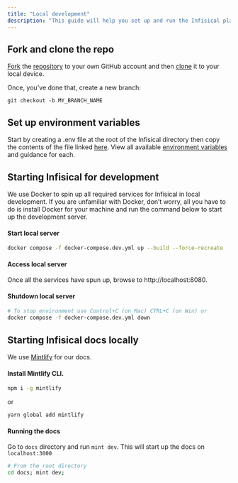 ```yaml
---
title: "Local development"
description: "This guide will help you set up and run the Infisical platform in local development."
---
```


## Fork and clone the repo

[Fork](https://docs.github.com/en/get-started/quickstart/fork-a-repo) the [repository](https://github.com/Infisical/infisical) to your own GitHub account and then [clone](https://docs.github.com/en/repositories/creating-and-managing-repositories/cloning-a-repository) it to your local device.

Once, you've done that, create a new branch:

```console
git checkout -b MY_BRANCH_NAME
```

## Set up environment variables

Start by creating a .env file at the root of the Infisical directory then copy the contents of the file linked [here](https://github.com/Infisical/infisical/blob/main/.env.example). View all available [environment variables](https://infisical.com/docs/self-hosting/configuration/envars) and guidance for each.

## Starting Infisical for development

We use Docker to spin up all required services for Infisical in local development. If you are unfamiliar with Docker, don’t worry, all you have to do is install Docker for your
machine and run the command below to start up the development server.

#### Start local server

```bash
docker compose -f docker-compose.dev.yml up --build --force-recreate
```

#### Access local server

Once all the services have spun up, browse to http://localhost:8080.

#### Shutdown local server

```bash
# To stop environment use Control+C (on Mac) CTRL+C (on Win) or
docker compose -f docker-compose.dev.yml down
```

## Starting Infisical docs locally

We use [Mintlify](https://mintlify.com/) for our docs.

#### Install Mintlify CLI.

```bash
npm i -g mintlify
```

or

```bash
yarn global add mintlify
```

#### Running the docs

Go to `docs` directory and run `mint dev`. This will start up the docs on `localhost:3000`

```bash
# From the root directory
cd docs; mint dev;
```
